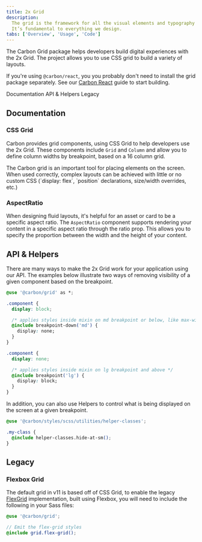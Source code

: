 ```yaml
---
title: 2x Grid
description:
  The grid is the framework for all the visual elements and typography at IBM.
  It’s fundamental to everything we design.
tabs: ['Overview', 'Usage', 'Code']
---
```


<PageDescription>

The Carbon Grid package helps developers build digital experiences with the 2x
Grid. The project allows you to use CSS grid to build a variety of layouts.

</PageDescription>

<InlineNotification>

If you're using `@carbon/react`, you you probably don't need to install the grid
package separately. See our [Carbon React](/developing/frameworks/react/) guide
to start building.

</InlineNotification>

<AnchorLinks>

<AnchorLink>Documentation</AnchorLink>
<AnchorLink>API & Helpers</AnchorLink>
<AnchorLink>Legacy</AnchorLink>

</AnchorLinks>

## Documentation

### CSS Grid

Carbon provides grid components, using CSS Grid to help developers use the 2x
Grid. These components include `Grid` and `Column` and allow you to define
column widths by breakpoint, based on a 16 column grid.

<Row className="resource-card-group">
  <Column colLg={4} colMd={4} noGutterSm>
  <ResourceCard
    subTitle="React"
    href="https://react.carbondesignsystem.com/?path=/docs/elements-grid--default"
    >

<MdxIcon name="react" />

  </ResourceCard>
</Column>
<Column colMd={4} colLg={4} noGutterSm>
    <ResourceCard
      subTitle="CSS Grid demo"
      href="https://carbon-elements.netlify.app/grid/examples/css-grid/"
    >

<MdxIcon name="bee" />

  </ResourceCard>
  </Column>
</Row>

<InlineNotification kind="info">
  The Carbon grid is an important tool for placing elements on the screen. When
  used correctly, complex layouts can be achieved with little or no custom CSS
  (`display: flex`, `position` declarations, size/width overrides, etc.)
</InlineNotification>

### AspectRatio

When designing fluid layouts, it's helpful for an asset or card to be a specific
aspect ratio. The `AspectRatio` component supports rendering your content in a
specific aspect ratio through the ratio prop. This allows you to specify the
proportion between the width and the height of your content.

<Row className="resource-card-group">
  <Column colLg={4} colMd={4} noGutterSm>
  <ResourceCard
    subTitle="React"
    href="https://react.carbondesignsystem.com/?path=/story/components-aspectratio--default"
    >

<MdxIcon name="react" />

  </ResourceCard>
</Column>
 <Column colLg={4} colMd={4} noGutterSm>
  <ResourceCard
    subTitle="Vue"
    href="https://vue.carbondesignsystem.com/?path=/story/components-cvaspectratio--default"
    >

<MdxIcon name="vue" />

  </ResourceCard>
</Column>
</Row>

## API & Helpers

There are many ways to make the 2x Grid work for your application using our API.
The examples below illustrate two ways of removing visibility of a given
component based on the breakpoint.

```css
@use '@carbon/grid' as *;

.component {
  display: block;

  /* applies styles inside mixin on md breakpoint or below, like max-width */
  @include breakpoint-down('md') {
    display: none;
  }
}

.component {
  display: none;

  /* applies styles inside mixin on lg breakpoint and above */
  @include breakpoint('lg') {
    display: block;
  }
}
```

In addition, you can also use Helpers to control what is being displayed on the
screen at a given breakpoint.

```css
@use '@carbon/styles/scss/utilities/helper-classes';

.my-class {
  @include helper-classes.hide-at-sm();
}
```

<Row className="resource-card-group">
  <Column colMd={4} colLg={4} noGutterSm>
    <ResourceCard
      subTitle="Carbon grid package"
      href="https://github.com/carbon-design-system/carbon/tree/main/packages/grid"
    >

<MdxIcon name="github" />

  </ResourceCard>
  </Column>
   <Column colMd={4} colLg={4} noGutterSm>
    <ResourceCard
      subTitle="Carbon grid docs API"
      href="https://github.com/carbon-design-system/carbon/blob/main/packages/grid/docs/sass.md#api"
    >

<MdxIcon name="github" />

  </ResourceCard>
  </Column>

  <Column colMd={4} colLg={4} noGutterSm>
    <ResourceCard
      subTitle="Hide at Breakpoint Helpers on Storybook"
      href="https://react.carbondesignsystem.com/?path=/story/helpers-hideatbreakpoint--hide-at-breakpoint"
    >

<MdxIcon name="react" />

  </ResourceCard>
  </Column>
</Row>

## Legacy

### Flexbox Grid

The default grid in v11 is based off of CSS Grid, to enable the legacy
[FlexGrid](https://react.carbondesignsystem.com/?path=/docs/elements-flexgrid--auto-columns)
implementation, built using Flexbox, you will need to include the following in
your Sass files:

```scss
@use '@carbon/grid';

// Emit the flex-grid styles
@include grid.flex-grid();
```

<Row className="resource-card-group">
   <Column colMd={4} colLg={4} noGutterSm>
    <ResourceCard
      subTitle="React"
      href="https://react.carbondesignsystem.com/?path=/story/elements-flexgrid--auto-columns"
    >

<MdxIcon name="react" />

  </ResourceCard>
  </Column>
<Column colMd={4} colLg={4} noGutterSm>
    <ResourceCard
      subTitle="Angular"
      href="https://angular.carbondesignsystem.com/?path=/story/components-grid--basic"
    >

<MdxIcon name="angular" />

  </ResourceCard>
  </Column>
  <Column colMd={4} colLg={4} noGutterSm>
    <ResourceCard
      subTitle="Vue"
      href="https://vue.carbondesignsystem.com/?path=/story/components-cvgrid--auto-columns"
    >

<MdxIcon name="vue" />

  </ResourceCard>
  </Column>
  <Column colMd={4} colLg={4} noGutterSm>
    <ResourceCard
      subTitle="FlexGrid demo"
      href="https://carbon-elements.netlify.app/grid/examples/preview/"
    >

<MdxIcon name="bee" />

  </ResourceCard>
  </Column>
</Row>

